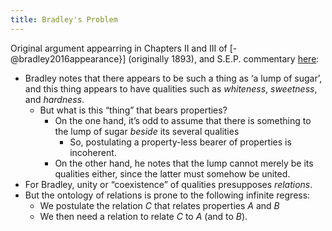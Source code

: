 ```yaml
---
title: Bradley's Problem
---
```



Original argument appearring in Chapters II and III of [-@bradley2016appearance}] (originally 1893), and S.E.P. commentary [here](https://plato.stanford.edu/entries/bradley-regress):

- Bradley notes that there appears to be such a thing as 'a lump of sugar', and this thing appears to have qualities such as *whiteness*, *sweetness*, and *hardness*.
  - But what is this "thing" that bears properties?
    - On the one hand, it's odd to assume that there is something to the lump of sugar *beside* its several qualities
        - So, postulating a property-less bearer of properties is incoherent.
    - On the other hand, he notes that the lump cannot merely be its qualities either, since the latter must somehow be united.
- For Bradley, unity or "coexistence" of qualities presupposes *relations*.
- But the ontology of relations is prone to the following infinite regress:
    - We postulate the relation $C$ that relates properties $A$ and $B$
    - We then need a relation to relate $C$ to $A$ (and to $B$).

